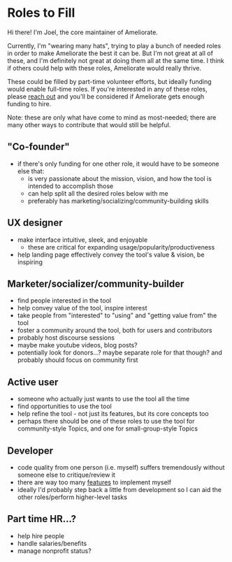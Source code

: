 # Roles to Fill

Hi there! I'm Joel, the core maintainer of Ameliorate.

Currently, I'm "wearing many hats", trying to play a bunch of needed roles in order to make Ameliorate the best it can be. But I'm not great at all of these, and I'm definitely not great at doing them all at the same time. I think if others could help with these roles, Ameliorate would really thrive.

These could be filled by part-time volunteer efforts, but ideally funding would enable full-time roles. If you're interested in any of these roles, please [reach out](https://github.com/amelioro/ameliorate/blob/main/CONTRIBUTING.md#reaching-out) and you'll be considered if Ameliorate gets enough funding to hire.

Note: these are only what have come to mind as most-needed; there are many other ways to contribute that would still be helpful.

## "Co-founder"

- if there's only funding for one other role, it would have to be someone else that:
  - is very passionate about the mission, vision, and how the tool is intended to accomplish those
  - can help split all the desired roles below with me
  - preferably has marketing/socializing/community-building skills

## UX designer

- make interface intuitive, sleek, and enjoyable
  - these are critical for expanding usage/popularity/productiveness
- help landing page effectively convey the tool's value & vision, be inspiring

## Marketer/socializer/community-builder

- find people interested in the tool
- help convey value of the tool, inspire interest
- take people from "interested" to "using" and "getting value from" the tool
- foster a community around the tool, both for users and contributors
- probably host discourse sessions
- maybe make youtube videos, blog posts?
- potentially look for donors...? maybe separate role for that though? and probably should focus on community first

## Active user

- someone who actually just wants to use the tool all the time
- find opportunities to use the tool
- help refine the tool - not just its features, but its core concepts too
- perhaps there should be one of these roles to use the tool for community-style Topics, and one for small-group-style Topics

## Developer

- code quality from one person (i.e. myself) suffers tremendously without someone else to critique/review it
- there are way too many [features](https://github.com/orgs/amelioro/projects/2/views/1) to implement myself
- ideally I'd probably step back a little from development so I can aid the other roles/perform higher-level tasks

## Part time HR...?

- help hire people
- handle salaries/benefits
- manage nonprofit status?
